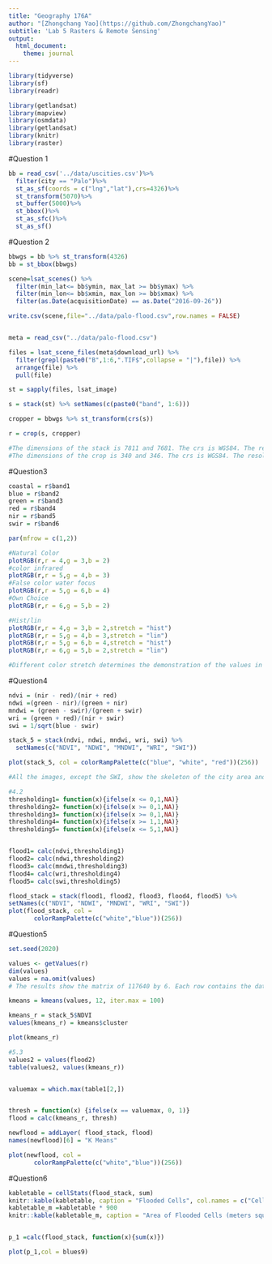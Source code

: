 ```yaml
---
title: "Geography 176A"
author: "[Zhongchang Yao](https://github.com/ZhongchangYao)"
subtitle: 'Lab 5 Rasters & Remote Sensing'
output:
  html_document:
    theme: journal
---
```


```R
library(tidyverse)
library(sf)
library(readr)

library(getlandsat)
library(mapview)
library(osmdata)
library(getlandsat)
library(knitr)
library(raster)
```

#Question 1
```R
bb = read_csv('../data/uscities.csv')%>%
  filter(city == "Palo")%>%
  st_as_sf(coords = c("lng","lat"),crs=4326)%>%
  st_transform(5070)%>%
  st_buffer(5000)%>%
  st_bbox()%>%
  st_as_sfc()%>%
  st_as_sf()
```

#Question 2
```R
bbwgs = bb %>% st_transform(4326)
bb = st_bbox(bbwgs)

scene=lsat_scenes() %>%
  filter(min_lat<= bb$ymin, max_lat >= bb$ymax) %>%
  filter(min_lon<= bb$xmin, max_lon >= bb$xmax) %>%
  filter(as.Date(acquisitionDate) == as.Date("2016-09-26"))

write.csv(scene,file="../data/palo-flood.csv",row.names = FALSE)


meta = read_csv("../data/palo-flood.csv")

files = lsat_scene_files(meta$download_url) %>% 
  filter(grepl(paste0("B",1:6,".TIF$",collapse = "|"),file)) %>% 
  arrange(file) %>% 
  pull(file)

st = sapply(files, lsat_image)

s = stack(st) %>% setNames(c(paste0("band", 1:6)))

cropper = bbwgs %>% st_transform(crs(s))

r = crop(s, cropper)

#The dimensions of the stack is 7811 and 7681. The crs is WGS84. The resolution is 30 and 30.
#The dimensions of the crop is 340 and 346. The crs is WGS84. The resolution is  30 and 30.
```


#Question3
```R
coastal = r$band1
blue = r$band2
green = r$band3
red = r$band4
nir = r$band5
swir = r$band6

par(mfrow = c(1,2))

#Natural Color
plotRGB(r,r = 4,g = 3,b = 2)
#color infrared
plotRGB(r,r = 5,g = 4,b = 3)
#False color water focus
plotRGB(r,r = 5,g = 6,b = 4)
#Own Choice
plotRGB(r,r = 6,g = 5,b = 2)

#Hist/lin
plotRGB(r,r = 4,g = 3,b = 2,stretch = "hist")
plotRGB(r,r = 5,g = 4,b = 3,stretch = "lin")
plotRGB(r,r = 5,g = 6,b = 4,stretch = "hist")
plotRGB(r,r = 6,g = 5,b = 2,stretch = "lin")

#Different color stretch determines the demonstration of the values in the map. The emphasis and foucs might be various.
```


#Question4
```R
ndvi = (nir - red)/(nir + red)
ndwi =(green - nir)/(green + nir)
mndwi = (green - swir)/(green + swir)
wri = (green + red)/(nir + swir)
swi = 1/sqrt(blue - swir)

stack_5 = stack(ndvi, ndwi, mndwi, wri, swi) %>%
  setNames(c("NDVI", "NDWI", "MNDWI", "WRI", "SWI"))

plot(stack_5, col = colorRampPalette(c("blue", "white", "red"))(256))

#All the images, except the SWI, show the skeleton of the city area and the river areas. All of them demonstrate the relationship between land area and the water area, but they use different representations of colors. THe NDVI and NDWI have multiple colors to show different areas, and MNDWI and WRI both have roughly two colors to show land and water area. The SWI only have blue color to show the water area.

#4.2
thresholding1= function(x){ifelse(x <= 0,1,NA)}
thresholding2= function(x){ifelse(x >= 0,1,NA)} 
thresholding3= function(x){ifelse(x >= 0,1,NA)} 
thresholding4= function(x){ifelse(x >= 1,1,NA)}
thresholding5= function(x){ifelse(x <= 5,1,NA)}


flood1= calc(ndvi,thresholding1)
flood2= calc(ndwi,thresholding2) 
flood3= calc(mndwi,thresholding3)
flood4= calc(wri,thresholding4)
flood5= calc(swi,thresholding5)

flood_stack = stack(flood1, flood2, flood3, flood4, flood5) %>%
setNames(c("NDVI", "NDWI", "MNDWI", "WRI", "SWI"))
plot(flood_stack, col = 
       colorRampPalette(c("white","blue"))(256))
```

#Question5
```R
set.seed(2020)

values <- getValues(r)
dim(values)
values = na.omit(values)
# The results show the matrix of 117640 by 6. Each row contains the data for a cell.

kmeans = kmeans(values, 12, iter.max = 100)

kmeans_r = stack_5$NDVI
values(kmeans_r) = kmeans$cluster

plot(kmeans_r)

#5.3
values2 = values(flood2)
table(values2, values(kmeans_r))


valuemax = which.max(table1[2,])


thresh = function(x) {ifelse(x == valuemax, 0, 1)}
flood = calc(kmeans_r, thresh) 

newflood = addLayer( flood_stack, flood)
names(newflood)[6] = "K Means"

plot(newflood, col = 
       colorRampPalette(c("white","blue"))(256))
```



#Question6
```R
kabletable = cellStats(flood_stack, sum)
knitr::kable(kabletable, caption = "Flooded Cells", col.names = c("Cells"))
kabletable_m =kabletable * 900
knitr::kable(kabletable_m, caption = "Area of Flooded Cells (meters squared)", col.names = c("Flooded Area"))


p_1 =calc(flood_stack, function(x){sum(x)})

plot(p_1,col = blues9) 

```






